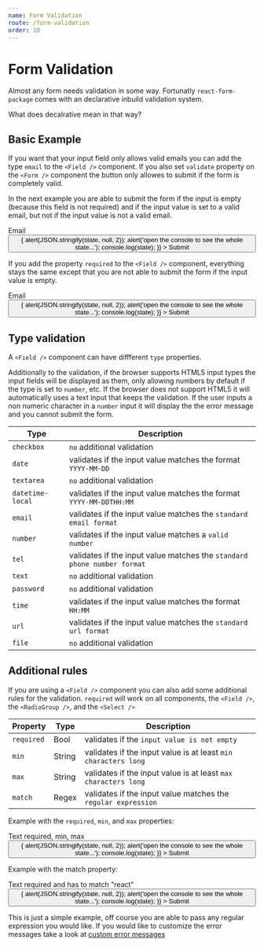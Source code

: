 ```yaml
---
name: Form Validation
route: /form-validation
order: 10
---
```



# Form Validation

Almost any form needs validation in some way. Fortunatly `react-form-package` comes with an declarative inbuild validation system.

What does decalrative mean in that way?

## Basic Example

If you want that your input field only allows valid emails you can add the type `email` to the `<Field />` component. If you also set `validate` property on the `<Form />` component the button only allowes to submit if the form is completely valid.

In the next example you are able to submit the form if the input is empty (because this field is not required) and if the input value is set to a valid email, but not if the input value is not a valid email.

<Playground>
  <Form
    validate
  >
    <div>
      Email
      <div>
        <Field type="email" id="email" />
      </div>
    </div>
    <div>
      <Button
        type="submit"
        id="submit"
        onClick={(state) => {
          alert(JSON.stringify(state, null, 2));
          alert('open the console to see the whole state...');
          console.log(state);
        }}
      >
        Submit
      </Button>
    </div>
  </Form>
</Playground>

If you add the property `required` to the `<Field />` component, everything stays the same except that you are not able to submit the form if the input value is empty.

<Playground>
  <Form
    validate
  >
    <div>
      Email
      <div>
        <Field type="email" id="email" required />
      </div>
    </div>
    <div>
      <Button
        type="submit"
        id="submit"
        onClick={(state) => {
          alert(JSON.stringify(state, null, 2));
          alert('open the console to see the whole state...');
          console.log(state);
        }}
      >
        Submit
      </Button>
    </div>
  </Form>
</Playground>

## Type validation

A `<Field />` component can have diffferent `type` properties.

Additionally to the validation, if the browser supports HTML5 input types the input fields will be displayed as them, only allowing numbers by default if the type is set to `number`, etc. If the browser does not support HTML5 it will automatically uses a text input that keeps the validation. If the user inputs a non numeric character in a `number` input it will display the the error message and you cannot submit the form.

Type| Description 
---|---
`checkbox` | `no` additional validation
`date` | validates if the input value matches the format `YYYY-MM-DD`
`textarea` | `no` additional validation
`datetime-local` | validates if the input value matches the format `YYYY-MM-DDTHH:MM`
`email` | validates if the input value matches the `standard email format`
`number` | validates if the input value matches a `valid number`
`tel` | validates if the input value matches the `standard phone number format`
`text` | `no` additional validation
`password` | `no` additional validation
`time` | validates if the input value matches the format `HH:MM`
`url` | validates if the input value matches the `standard url format`
`file` | `no` additional validation

## Additional rules

If you are using a `<Field />` component you can also add some additional rules for the validation.
`required` will work on all components, the `<Field />`, the `<RadioGroup />`, and the `<Select />`

Property | Type | Description 
---|---|---
`required` | Bool | validates if the `input value is not empty`
`min` | String | validates if the input value is at least `min characters long`
`max` | String | validates if the input value is at least `max characters long`
`match` | Regex | validates if the input value matches the `regular expression`

Example with the `required`, `min`, and `max` properties:

<Playground>
  <Form
    validate
  >
    <div>
      Text required, min, max
      <div>
        <Field type="text" id="text" min="2" max="5" required />
      </div>
    </div>
    <div>
      <Button
        type="submit"
        id="submit"
        onClick={(state) => {
          alert(JSON.stringify(state, null, 2));
          alert('open the console to see the whole state...');
          console.log(state);
        }}
      >
        Submit
      </Button>
    </div>
  </Form>
</Playground>

Example with the match property:

<Playground>
  <Form
    validate
  >
    <div>
      Text required and has to match "react"
      <div>
        <Field type="text" id="text" match={/react/} required />
      </div>
    </div>
    <div>
      <Button
        type="submit"
        id="submit"
        onClick={(state) => {
          alert(JSON.stringify(state, null, 2));
          alert('open the console to see the whole state...');
          console.log(state);
        }}
      >
        Submit
      </Button>
    </div>
  </Form>
</Playground>

This is just a simple example, off course you are able to pass any regular expression you would like. If you would like to customize the error messages take a look at [custom error messages](/custom-error-messages)
